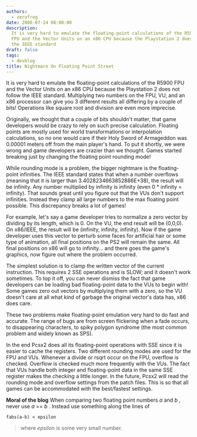 ```yaml
---
authors:
  - zerofrog
date: 2006-07-24 00:00:00
description:
  It is very hard to emulate the floating-point calculations of the R5900
  FPU and the Vector Units on an x86 CPU because the Playstation 2 does not follow
  the IEEE standard
draft: false
tags:
  - devblog
title: Nightmare On Floating Point Street
---
```


It is very hard to emulate the floating-point calculations of the R5900
FPU and the Vector Units on an x86 CPU because the Playstation 2 does
not follow the IEEE standard. Multiplying two numbers on the FPU, VU,
and an x86 processor can give you 3 different results all differing by a
couple of bits! Operations like square root and division are even more
imprecise.

<!-- truncate -->

Originally, we thought that a couple of bits shouldn't matter, that game
developers would be crazy to rely on such precise calculation. Floating
points are mostly used for world transformations or interpolation
calculations, so no one would care if their Holy Sword of Armageddon was
0.00001 meters off from the main player's hand. To put it shortly, we
were wrong and game developers are crazier than we thought. Games
started breaking just by changing the floating point rounding mode!

While rounding mode is a problem, the bigger nightmare is the
floating-point infinities. The IEEE standard states that when a number
overflows (meaning that it is larger than 3.4028234663852886E+38), the
result will be infinity. Any number multiplied by infinity is infinity
(even 0 \* infinity = infinity). That sounds great until you figure out
that the VUs don't support infinities. Instead they clamp all large
numbers to the max floating point possible. This discrepancy breaks a
lot of games!

For example, let's say a game developer tries to normalize a zero vector
by dividing by its length, which is 0. On the VU, the end result will be
(0,0,0). On x86/IEEE, the result will be (infinity, infinity, infinity).
Now if the game developer uses this vector to perturb some faces for
artificial hair or some type of animation, all final positions on the
PS2 will remain the same. All final positions on x86 will go to
infinity... and there goes the game's graphics, now figure out where the
problem occurred.

The simplest solution is to clamp the written vector of the current
instruction. This requires 2 SSE operations and is SLOW; and it doesn't
work sometimes. To top it off, you can never dismiss the fact that game
developers can be loading bad floating-point data to the VUs to begin
with! Some games zero out vectors by multiplying them with a zero, so
the VU doesn't care at all what kind of garbage the original vector's
data has, x86 does care.

These two problems make floating-point emulation very hard to do fast
and accurate. The range of bugs are from screen flickering when a fade
occurs, to disappearing characters, to spiky polygon syndrome (the most
common problem and widely known as SPS).

In the end Pcsx2 does all its floating-point operations with SSE since
it is easier to cache the registers. Two different rounding modes are
used for the FPU and VUs. Whenever a divide or rsqrt occur on the FPU,
overflow is checked. Overflow is checked much more frequently with the
VUs. The fact that VUs handle both integer and floating-point data in
the same SSE register makes the checking a little longer. In the future,
Pcsx2 will read the rounding mode and overflow settings from the patch
files. This is so that all games can be accommodated with the
best/fastest settings.

**Moral of the blog** When comparing two floating point numbers _a_ and
_b_ , never use _a_ == _b_ . Instead use something along the lines of

```
fabs(a-b) < epsilon
```

> where _epsilon_ is some very small number.
